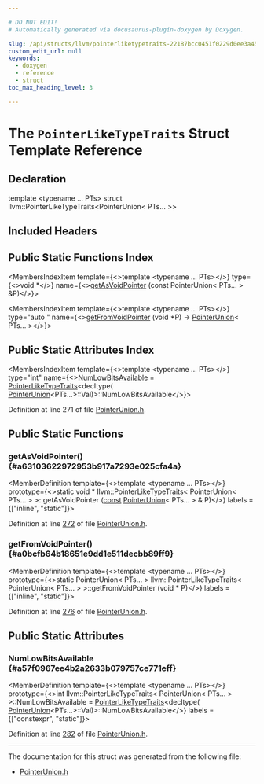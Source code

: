```yaml
---

# DO NOT EDIT!
# Automatically generated via docusaurus-plugin-doxygen by Doxygen.

slug: /api/structs/llvm/pointerliketypetraits-22187bcc0451f0229d0ee3a45fd27f8c
custom_edit_url: null
keywords:
  - doxygen
  - reference
  - struct
toc_max_heading_level: 3

---
```





# The `PointerLikeTypeTraits` Struct Template Reference

<DoxygenPage pluginConfig={pluginConfig}>



## Declaration

<CodeBlock>template &lt;typename ... PTs&gt;
struct llvm::PointerLikeTypeTraits&lt;PointerUnion&lt; PTs... &gt;&gt;</CodeBlock>

## Included Headers

<IncludesList>
<IncludesListItem
  filePath="llvm/ADT/PointerUnion.h"
  permalink="/docs/api/files/include/include/llvm/include/llvm/adt/pointerunion-h"
  isLocal="true" />
</IncludesList>

## Public Static Functions Index

<MembersIndex>

<MembersIndexItem
  template={<>template &lt;typename ... PTs&gt;</>}
  type={<>void &#42;</>}
  name={<><a href="#a63103622972953b917a7293e025cfa4a">getAsVoidPointer</a> (const PointerUnion&lt; PTs... &gt; &amp;P)</>}>
</MembersIndexItem>

<MembersIndexItem
  template={<>template &lt;typename ... PTs&gt;</>}
  type="auto "
  name={<><a href="#a0bcfb64b18651e9dd1e511decbb89ff9">getFromVoidPointer</a> (void &#42;P) -&gt; <a href="/docs/api/classes/llvm/pointerunion">PointerUnion</a>&lt; PTs... &gt;</>}>
</MembersIndexItem>

</MembersIndex>

## Public Static Attributes Index

<MembersIndex>

<MembersIndexItem
  template={<>template &lt;typename ... PTs&gt;</>}
  type="int"
  name={<><a href="#a57f0967ee4b2a2633b079757ce771eff">NumLowBitsAvailable</a> = <a href="/docs/api/structs/llvm/pointerliketypetraits">PointerLikeTypeTraits</a>&lt;decltype(
      <a href="/docs/api/classes/llvm/pointerunion">PointerUnion</a>&lt;PTs...&gt;::Val)&gt;::NumLowBitsAvailable</>}>
</MembersIndexItem>

</MembersIndex>


Definition at line 271 of file <a href="/docs/api/files/include/include/llvm/include/llvm/adt/pointerunion-h">PointerUnion.h</a>.

<SectionDefinition>

## Public Static Functions

### getAsVoidPointer() {#a63103622972953b917a7293e025cfa4a}

<MemberDefinition
  template={<>template &lt;typename ... PTs&gt;</>}
  prototype={<>static void &#42; llvm::PointerLikeTypeTraits&lt; PointerUnion&lt; PTs... &gt; &gt;::getAsVoidPointer (<a href="/docs/api/files/lib/lib/target/lib/target/aarch64/aarch64promoteconstant-cpp/#a90f8350fecae261c25be85d38b451bff">const</a> <a href="/docs/api/classes/llvm/pointerunion">PointerUnion</a>&lt; PTs... &gt; &amp; P)</>}
  labels = {["inline", "static"]}>

Definition at line <a href="/docs/api/files/include/include/llvm/include/llvm/adt/pointerunion-h/#l00272">272</a> of file <a href="/docs/api/files/include/include/llvm/include/llvm/adt/pointerunion-h">PointerUnion.h</a>.
</MemberDefinition>

### getFromVoidPointer() {#a0bcfb64b18651e9dd1e511decbb89ff9}

<MemberDefinition
  template={<>template &lt;typename ... PTs&gt;</>}
  prototype={<>static PointerUnion&lt; PTs... &gt; llvm::PointerLikeTypeTraits&lt; PointerUnion&lt; PTs... &gt; &gt;::getFromVoidPointer (void &#42; P)</>}
  labels = {["inline", "static"]}>

Definition at line <a href="/docs/api/files/include/include/llvm/include/llvm/adt/pointerunion-h/#l00276">276</a> of file <a href="/docs/api/files/include/include/llvm/include/llvm/adt/pointerunion-h">PointerUnion.h</a>.
</MemberDefinition>

</SectionDefinition>

<SectionDefinition>

## Public Static Attributes

### NumLowBitsAvailable {#a57f0967ee4b2a2633b079757ce771eff}

<MemberDefinition
  template={<>template &lt;typename ... PTs&gt;</>}
  prototype={<>int llvm::PointerLikeTypeTraits&lt; PointerUnion&lt; PTs... &gt; &gt;::NumLowBitsAvailable = <a href="/docs/api/structs/llvm/pointerliketypetraits">PointerLikeTypeTraits</a>&lt;decltype(
      <a href="/docs/api/classes/llvm/pointerunion">PointerUnion</a>&lt;PTs...&gt;::Val)&gt;::NumLowBitsAvailable</>}
  labels = {["constexpr", "static"]}>

Definition at line <a href="/docs/api/files/include/include/llvm/include/llvm/adt/pointerunion-h/#l00282">282</a> of file <a href="/docs/api/files/include/include/llvm/include/llvm/adt/pointerunion-h">PointerUnion.h</a>.
</MemberDefinition>

</SectionDefinition>

<hr/>

The documentation for this struct was generated from the following file:

<ul>
<li><a href="/docs/api/files/include/include/llvm/include/llvm/adt/pointerunion-h">PointerUnion.h</a></li>
</ul>

</DoxygenPage>
